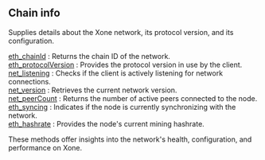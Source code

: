 

<Meta
  title="Xone chain info | dRPC"
/>

## Chain info

Supplies details about the Xone network, its protocol version, and its configuration.

[eth_chainId](/openapi/chaininfo/eth_chainId) : Returns the chain ID of the network. \
[eth_protocolVersion](/openapi/chaininfo/eth_protocolVersion) : Provides the protocol version in use by the client. \
[net_listening](/openapi/chaininfo/net_listening) : Checks if the client is actively listening for network connections. \
[net_version](/openapi/chaininfo/net_version) : Retrieves the current network version. \
[net_peerCount](/openapi/chaininfo/net_peerCount) : Returns the number of active peers connected to the node. \
[eth_syncing](/openapi/chaininfo/eth_syncing) : Indicates if the node is currently synchronizing with the network. \
[eth_hashrate](/openapi/chaininfo/eth_hashrate) : Provides the node's current mining hashrate.

These methods offer insights into the network's health, configuration, and performance on Xone.
